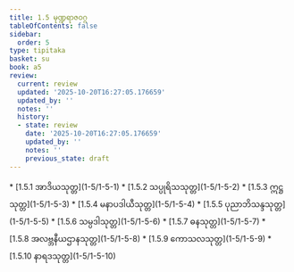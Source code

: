 ```yaml
---
title: 1.5 မုဏ္ဍရာဇဝဂ္ဂ
tableOfContents: false
sidebar:
  order: 5
type: tipitaka
basket: su
book: a5
review:
  current: review
  updated: '2025-10-20T16:27:05.176659'
  updated_by: ''
  notes: ''
  history:
  - state: review
    date: '2025-10-20T16:27:05.176659'
    updated_by: ''
    notes: ''
    previous_state: draft
---
```



<DynamicBreadcrumb />


<ReviewStatus review={frontmatter.review} showDetails={true} />

<HypothesisAnnotation frontmatter={frontmatter} />



<TableOfContents book="a5" section="1.5">
* [1.5.1 အာဒိယသုတ္တ](1-5/1-5-1)
* [1.5.2 သပ္ပုရိသသုတ္တ](1-5/1-5-2)
* [1.5.3 ဣဋ္ဌသုတ္တ](1-5/1-5-3)
* [1.5.4 မနာပဒါယီသုတ္တ](1-5/1-5-4)
* [1.5.5 ပုညာဘိသန္ဒသုတ္တ](1-5/1-5-5)
* [1.5.6 သမ္ပဒါသုတ္တ](1-5/1-5-6)
* [1.5.7 ဓနသုတ္တ](1-5/1-5-7)
* [1.5.8 အလဗ္ဘနီယဌာနသုတ္တ](1-5/1-5-8)
* [1.5.9 ကောသလသုတ္တ](1-5/1-5-9)
* [1.5.10 နာရဒသုတ္တ](1-5/1-5-10)
</TableOfContents>